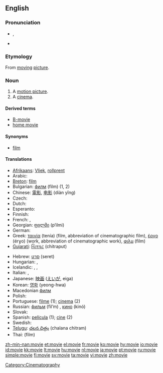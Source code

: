 ==English==

===Pronunciation===
* {{IPA|/ˈmuːvi/}}, {{SAMPA|/'mu:vi/}}
* {{audio|en-us-movie.ogg|Audio (US)}}
*: {{rhymes|uːvi}}

===Etymology===
From [[moving]] [[picture]].

===Noun===
{{en-noun}}

# A [[motion picture]].
# A [[cinema]].

====Derived terms====
* [[B-movie]]
* [[home movie]]

====Synonyms====
* [[film]]

====Translations====
{{trans-top|motion picture}}
* [[Afrikaans]]: [[Vliek]], [[rollprent]]
* Arabic: {{Arab|[[فيلم]]}} {{IPAchar|(film)}} {{m}}
* [[Breton]]: [[film]] {{m}}
* Bulgarian: [[филм]] (film) {{m}} (1, 2)
* Chinese: [[電影]], [[电影]] (diàn yǐng)
* Czech: {{t+|cs|film|m}}
* Dutch: {{t+|nl|film|m}}
* Esperanto: {{t-|eo|filmo|xs=Esperanto}}
* Finnish: {{t+|fi|elokuva}}
* French: {{t+|fr|cinéma|m}}, {{t+|fr|film|m}}
* Georgian: [[ფილმი]] (p‘ilmi)
* German: {{t+|de|Film|m}}
* Greek: [[ταινία]] (tenía) {{f}} (film, abbreviation of cinematographic film), [[έργο]] (érɣo) {{n}} (work, abbreviation of cinematographic work), [[φιλμ]] (film) {{n}}
* [[Gujarati]]: [[ચિત્રપટ]] (chitraput)
{{trans-mid}}
* Hebrew: [[סרט]] (seret) {{m}}
* Hungarian: {{t+|hu|film}}, {{t+|hu|mozi}}
* Icelandic: {{t+|is|bíómynd|f}}, {{t+|is|mynd|f}}, {{t+|is|kvikmynd|f}}
* Italian: {{t+|it|cinema|m}}, {{t+|it|film|m}}
* Japanese: [[映画]] ([[えいが]], eiga)
* Korean: [[영화]] (yeong-hwa)
* Macedonian [[филм]] {{m}}
* Polish: {{t+|pl|film|m}}
* Portuguese: [[filme]] {{m}} (1); [[cinema]] {{m}} (2)
* Russian: [[фильм]] (fil’m) {{m}}, [[кино]] (kinó) {{n}} {{indeclinable}}
* Slovak: {{t-|sk|film|m}}
* Spanish: [[película]] {{f}} (1); [[cine]] {{m}} (2)
* Swedish: {{t+|sv|bio|c}}
* [[Telugu]]: [[చలన చిత్రం]] (chalana chitram)
* Thai: {{Thai|[[ฟิล์ม]]}} (film)
{{trans-bottom}}

[[Category:Cinematography]]

[[zh-min-nan:movie]]
[[et:movie]]
[[el:movie]]
[[fr:movie]]
[[ko:movie]]
[[hy:movie]]
[[io:movie]]
[[id:movie]]
[[kk:movie]]
[[lt:movie]]
[[hu:movie]]
[[nl:movie]]
[[ja:movie]]
[[pt:movie]]
[[ru:movie]]
[[simple:movie]]
[[fi:movie]]
[[sv:movie]]
[[ta:movie]]
[[vi:movie]]
[[zh:movie]]